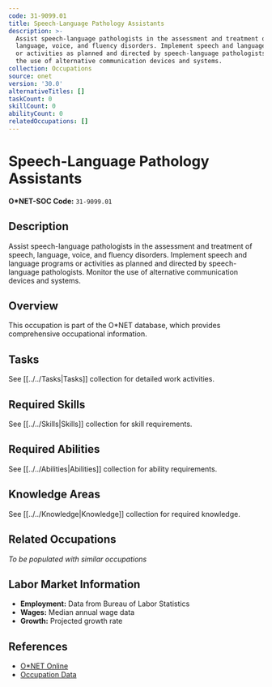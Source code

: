 ```yaml
---
code: 31-9099.01
title: Speech-Language Pathology Assistants
description: >-
  Assist speech-language pathologists in the assessment and treatment of speech,
  language, voice, and fluency disorders. Implement speech and language programs
  or activities as planned and directed by speech-language pathologists. Monitor
  the use of alternative communication devices and systems.
collection: Occupations
source: onet
version: '30.0'
alternativeTitles: []
taskCount: 0
skillCount: 0
abilityCount: 0
relatedOccupations: []
---
```

# Speech-Language Pathology Assistants

**O*NET-SOC Code:** `31-9099.01`

## Description

Assist speech-language pathologists in the assessment and treatment of speech, language, voice, and fluency disorders. Implement speech and language programs or activities as planned and directed by speech-language pathologists. Monitor the use of alternative communication devices and systems.

## Overview

This occupation is part of the O*NET database, which provides comprehensive occupational information.

## Tasks

See [[../../Tasks|Tasks]] collection for detailed work activities.

## Required Skills

See [[../../Skills|Skills]] collection for skill requirements.

## Required Abilities

See [[../../Abilities|Abilities]] collection for ability requirements.

## Knowledge Areas

See [[../../Knowledge|Knowledge]] collection for required knowledge.

## Related Occupations

*To be populated with similar occupations*

## Labor Market Information

- **Employment:** Data from Bureau of Labor Statistics
- **Wages:** Median annual wage data
- **Growth:** Projected growth rate

## References

- [O*NET Online](https://www.onetonline.org/link/summary/31-9099.01)
- [Occupation Data](https://www.onetcenter.org/)
